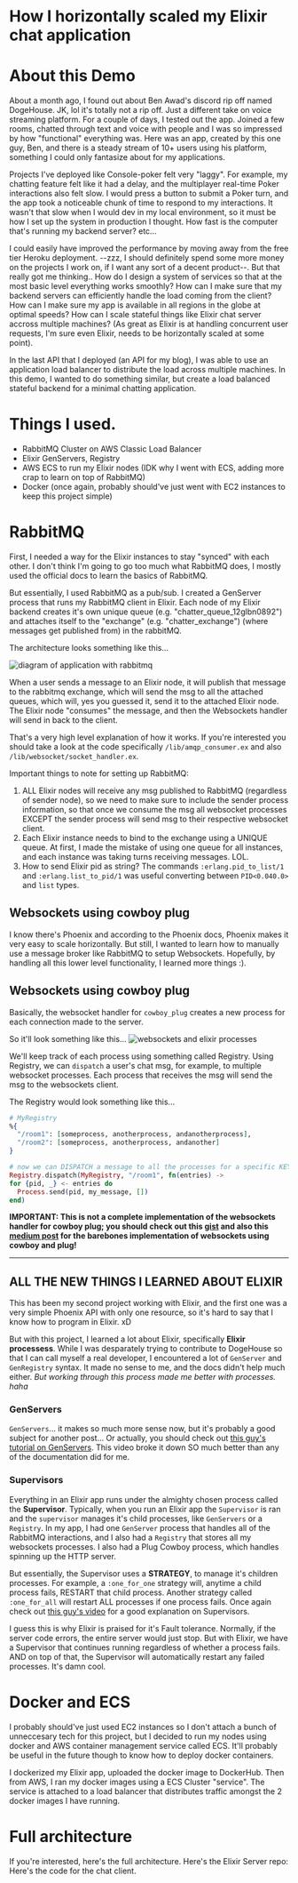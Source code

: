 
# How I horizontally scaled my Elixir chat application
<DyanmicChatClient port={4000} key={1}/>
<div className="h-2" />
<DyanmicChatClient port={4001} key={2}/>

# About this Demo

About a month ago, I found out about Ben Awad's discord rip off named DogeHouse. JK, lol it's totally not a rip off. Just a different take on voice streaming platform. For a couple of days, I tested out the app. 
Joined a few rooms, chatted through text and voice with people and I was so impressed by how "functional" everything was. Here was an app, created by this one guy, Ben, and there is a steady stream of 10+ users 
using his platform, something I could only fantasize about for my applications. 

Projects I've deployed like Console-poker felt very "laggy". For example, my chatting feature felt like it had a delay, and the multiplayer real-time Poker interactions also felt slow. I would press a button 
to submit a Poker turn, and the app took a noticeable chunk of time to respond to my interactions. It wasn't that slow when I would dev in my local environment, so it must be how I set up the system 
in production I thought. How fast is the computer that's running my backend server? etc...

I could easily have improved the performance by moving away from the free tier Heroku deployment. --zzz, I should definitely spend some more money on the projects I work on, if I want any sort of a decent 
product--. But that really got me thinking.. How do I design a system of services so that at the most basic level everything works smoothly? How can I make sure that my backend servers can 
efficiently handle the load coming from the client? How can I make sure my app is available in all regions in the globe at optimal speeds? How can I scale stateful things like Elixir chat server 
accross multiple machines? (As great as Elixir is at handling concurrent user requests, I'm sure even Elixir, needs to be horizontally scaled at some point).

In the last API that I deployed (an API for my blog), I was able to use an application load balancer to distribute the load across multiple machines. In this demo, I wanted to do something similar, but 
create a load balanced stateful backend for a minimal chatting application.

# Things I used.
* RabbitMQ Cluster on AWS Classic Load Balancer
* Elixir GenServers, Registry
* AWS ECS to run my Elixir nodes (IDK why I went with ECS, adding more crap to learn on top of RabbitMQ)
* Docker (once again, probably should've just went with EC2 instances to keep this project simple)




# RabbitMQ

First, I needed a way for the Elixir instances to stay "synced" with each other. I don't think I'm going to go too much what RabbitMQ does, I mostly used the official docs to learn the basics of 
RabbitMQ.

But essentially, I used RabbitMQ as a pub/sub. I created a GenServer process that runs my RabbitMQ client in Elixir. Each node of my Elixir backend creates it's own unique queue (e.g. "chatter_queue_12glbn0892") and attaches itself to the "exchange" (e.g. "chatter_exchange")
(where messages get published from) in the rabbitMQ. 

The architecture looks something like this...

![diagram of application with rabbitmq](./images/chat/figure1.png)

When a user sends a message to an Elixir node, it will publish that message to the rabbitmq exchange, which will send the msg to all the attached queues, which will, yes you guessed it, send it to the attached Elixir node. The Elixir node 
"consumes" the message, and then the Websockets handler will send in back to the client.

That's a very high level explanation of how it works. If you're interested you should take a look at the code specifically `/lib/amqp_consumer.ex` and also `/lib/websocket/socket_handler.ex`.

Important things to note for setting up RabbitMQ:
1. ALL Elixir nodes will receive any msg published to RabbitMQ (regardless of sender node), so we need to make sure to include the sender process information, so that once we consume the msg all websocket processes EXCEPT the sender process will
send msg to their respective websocket client.
2. Each Elixir instance needs to bind to the exchange using a UNIQUE queue. At first, I made the mistake of using one queue for all instances, and each instance was taking turns receiving messages. LOL.
3. How to send Elixir pid as string? The commands `:erlang.pid_to_list/1` and `:erlang.list_to_pid/1` was useful converting between `PID<0.040.0>` and `list` types.

## Websockets using cowboy plug

I know there's Phoenix and according to the Phoenix docs, Phoenix makes it very easy to scale horizontally. But still, I wanted to learn how to manually use a message broker like 
RabbitMQ to setup Websockets. Hopefully, by handling all this lower level functionality, I learned more things :).

## Websockets using cowboy plug

Basically, the websocket handler for `cowboy_plug` creates a new process for each connection made to the server.

So it'll look something like this...
![websockets and elixir processes](./images/chat/figure2.png)

We'll keep track of each process using something called Registry. Using Registry, we can `dispatch` a user's chat msg, for example, to multiple websocket processes. Each
process that receives the msg will send the msg to the websockets client.

The Registry would look something like this...

```elixir highlight-line="2"
# MyRegistry
%{
  "/room1": [someprocess, anotherprocess, andanotherprocess],
  "/room2": [someprocess, anotherprocess, andanother]
}

# now we can DISPATCH a message to all the processes for a specific KEY like '/room1'
Registry.dispatch(MyRegistry, "/room1", fn(entries) ->
for {pid, _} <- entries do
  Process.send(pid, my_message, [])
end)
```

**IMPORTANT: This is not a complete implementation of the websockets handler for cowboy plug; you should check out this [gist](https://gist.github.com/alanpeabody/4fae12b420fb50376af4) and also this [medium post](https://medium.com/@loganbbres/elixir-websocket-chat-example-c72986ab5778) for the barebones implementation of websockets using cowboy and plug!**

---

## ALL THE NEW THINGS I LEARNED ABOUT ELIXIR

This has been my second project working with Elixir, and the first one was a very simple Phoenix API with only one resource, so it's hard to say that I know how to 
program in Elixir. xD

But with this project, I learned a lot about Elixir, specifically **Elixir processess**. While I was desparately trying to contribute to DogeHouse so that 
I can call myself a real developer, I encountered a lot of `GenServer` and `GenRegistry` syntax. It made no sense to me, and the docs didn't help much either. *But working through this process made me better with processes. haha*

### GenServers

`GenServers`... it makes so much more sense now, but it's probably a good subject for another post... 
Or actually, you should check out [this guy's tutorial on GenServers](https://www.youtube.com/watch?v=3EjRvaCOl94&ab_channel=TensorProgramming). This video broke it down SO much better than any of the documentation did for me.

### Supervisors

Everything in an Elixir app runs under the almighty chosen process called the **Supervisor**. Typically, when you run an Elixir app the `Supervisor` is ran and the `supervisor` 
manages it's child processes, like `GenServers` or a `Registry`. In my app, I had one `GenServer` process that handles all of the RabbitMQ interactions, and I also had a `Registry` that stores all 
my websockets processes. I also had a Plug Cowboy process, which handles spinning up the HTTP server. 

But essentially, the Supervisor uses a **STRATEGY**, to manage it's children processes. For example, a `:one_for_one` strategy will, anytime a child process fails, RESTART that child process.
Another strategy called `:one_for_all` will restart ALL processes if one process fails. Once again check out [this guy's video](https://www.youtube.com/watch?v=3EjRvaCOl94&ab_channel=TensorProgramming) 
for a good explanation on Supervisors.

I guess this is why Elixir is praised for it's Fault tolerance. Normally, if the server code errors, the entire server would just stop. But with Elixir, we have a Supervisor that continues 
running regardless of whether a process fails. AND on top of that, the Supervisor will automatically restart any failed processes. It's damn cool.

# Docker and ECS

I probably should've just used EC2 instances so I don't attach a bunch of unneccesary tech for this project, but I decided to run my nodes using docker and AWS container management
service called ECS. It'll probably be useful in the future though to know how to deploy docker containers.

I dockerized my Elixir app, uploaded the docker image to DockerHub. Then from AWS, I ran my docker images using a ECS Cluster "service". The service is attached to a 
load balancer that distributes traffic amongst the 2 docker images I have running.

# Full architecture

If you're interested, here's the full architecture.
Here's the Elixir Server repo:
Here's the code for the chat client.
